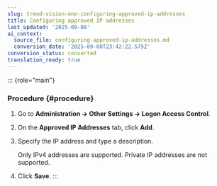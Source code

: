 ```yaml
---
slug: trend-vision-one-configuring-approved-ip-addresses
title: Configuring approved IP addresses
last_updated: '2025-09-08'
ai_context:
  source_file: configuring-approved-ip-addresses.md
  conversion_date: '2025-09-08T23:42:22.575Z'
conversion_status: converted
translation_ready: true
---
```


::: {role="main"}
### Procedure {#procedure}

1.  Go to **Administration → Other Settings → Logon Access Control**.

2.  On the **Approved IP Addresses** tab, click **Add**.

3.  Specify the IP address and type a description.

    Only IPv4 addresses are supported. Private IP addresses are not supported.

4.  Click **Save**.
:::
